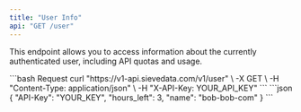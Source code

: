 ```yaml
---
title: "User Info"
api: "GET /user"
---
```


This endpoint allows you to access information about the currently authenticated user, including API quotas and usage.

<RequestExample>
```bash Request
curl "https://v1-api.sievedata.com/v1/user" \
  -X GET \
  -H "Content-Type: application/json" \
  -H "X-API-Key: YOUR_API_KEY" 
```
</RequestExample>

<ResponseExample>
```json
{
  "API-Key": "YOUR_KEY",
  "hours_left": 3,
  "name": "bob-bob-com"
}
```
</ResponseExample>
